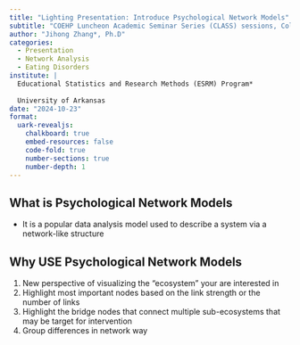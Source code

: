 ```yaml
---
title: "Lighting Presentation: Introduce Psychological Network Models"
subtitle: "COEHP Luncheon Academic Seminar Series (CLASS) sessions, College Council"
author: "Jihong Zhang*, Ph.D"
categories:
  - Presentation
  - Network Analysis
  - Eating Disorders
institute: | 
  Educational Statistics and Research Methods (ESRM) Program*
  
  University of Arkansas
date: "2024-10-23"
format: 
  uark-revealjs:
    chalkboard: true
    embed-resources: false
    code-fold: true
    number-sections: true
    number-depth: 1
---
```


## What is Psychological Network Models

-   It is a popular data analysis model used to describe a system via a network-like structure

## Why USE Psychological Network Models

1.  New perspective of visualizing the "ecosystem" your are interested in
2.  Highlight most important nodes based on the link strength or the number of links
3.  Highlight the bridge nodes that connect multiple sub-ecosystems that may be target for intervention
4.  Group differences in network way
